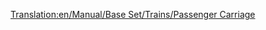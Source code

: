 [[Translation:en/Manual/Base Set/Trains/Passenger Carriage]]
{{en/Trains Carriages new|NormalCost=£ 1,447 ($ 2,894)
|Picture= [[File:en/Passengercarriage.png]] [[File:en/Passengercarriagex.png]] [[File:en/Passengercarriagetoyland.png]]
|NormalWeight=25 / 27 t
|NormalCapacity=40 passengers
|MonoCost="
|MonoWeight=25 / 27 t
|MonoCapacity=45 passengers
|MagCost="
|MagWeight=25 / 27 t
|MagCapacity=47 passengers
|Description=Just your typical people carrier. Consists of a light-weight framework with benches inside. On the benches people sit as they fall asleep, read or converse until they reach their destination.
}}